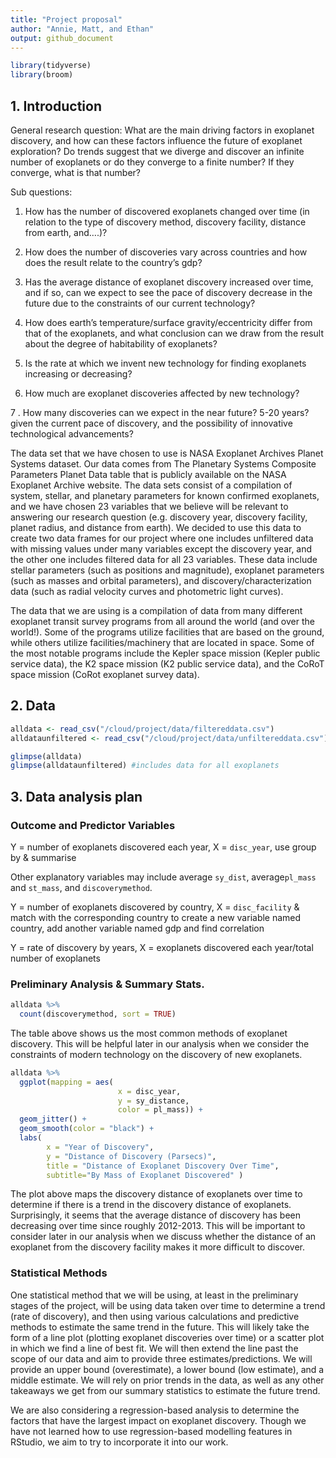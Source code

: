 ```yaml
---
title: "Project proposal"
author: "Annie, Matt, and Ethan"
output: github_document
---
```


```r
library(tidyverse)
library(broom)
```

## 1. Introduction

General research question: What are the main driving factors in exoplanet discovery, and how can these factors influence the future of exoplanet exploration? Do trends suggest that we diverge and discover an infinite number of exoplanets or do they converge to a finite number? If they converge, what is that number?


Sub questions: 

1. How has the number of discovered exoplanets changed over time (in relation to the type of discovery method, discovery facility, distance from earth, and….)?

2. How does the number of discoveries vary across countries and how does the result relate to the country’s gdp?

3. Has the average distance of exoplanet discovery increased over time, and if so, can we expect to see the pace of discovery decrease in the future due to the constraints of our current technology?

4. How does earth’s temperature/surface gravity/eccentricity differ from that of the exoplanets, and what conclusion can we draw from the result about the degree of habitability of exoplanets?

5. Is the rate at which we invent new technology for finding exoplanets increasing or decreasing?

6. How much are exoplanet discoveries affected by new technology?

7 . How many discoveries can we expect in the near future? 5-20 years? given the current pace of discovery, and the possibility of innovative technological advancements? 

The data set that we have chosen to use is NASA Exoplanet Archives Planet Systems dataset. Our data comes from The Planetary Systems Composite Parameters Planet Data table that is publicly available on the NASA Exoplanet Archive website. The data sets consist of a compilation of system, stellar, and planetary parameters for known confirmed exoplanets, and we have chosen 23 variables that we believe will be relevant to answering our research question (e.g. discovery year, discovery facility, planet radius, and distance from earth). We decided to use this data to create two data frames for our project where one includes unfiltered data with missing values under many variables except the discovery year, and the other one includes filtered data for all 23 variables. These data include stellar parameters (such as positions and magnitude), exoplanet parameters (such as masses and orbital parameters), and discovery/characterization data (such as radial velocity curves and photometric light curves).

The data that we are using is a compilation of data from many different exoplanet transit survey programs from all around the world (and over the world!). Some of the programs utilize facilities that are based on the ground, while others utilize facilities/machinery that are located in space. Some of the most notable programs include the Kepler space mission (Kepler public service data), the K2 space mission (K2 public service data), and the CoRoT space mission (CoRot exoplanet survey data).


## 2. Data

```r
alldata <- read_csv("/cloud/project/data/filtereddata.csv")
alldataunfiltered <- read_csv("/cloud/project/data/unfiltereddata.csv")

glimpse(alldata)
glimpse(alldataunfiltered) #includes data for all exoplanets
```


## 3. Data analysis plan

### Outcome and Predictor Variables

Y = number of exoplanets discovered each year, X = `disc_year`, use group by & summarise

Other explanatory variables may include average `sy_dist`, average`pl_mass` and `st_mass`, and `discoverymethod`.

Y = number of exoplanets discovered by country, X = `disc_facility` & match with the corresponding country to create a new variable named country, add another variable named gdp and find correlation

Y = rate of discovery by years, X = exoplanets discovered each year/total number of exoplanets

### Preliminary Analysis & Summary Stats.

```r
alldata %>%
  count(discoverymethod, sort = TRUE)
```

The table above shows us the most common methods of exoplanet discovery. This will be helpful later in our analysis when we consider the constraints of modern technology on the discovery of new exoplanets.

```r
alldata %>%
  ggplot(mapping = aes(
                        x = disc_year,
                        y = sy_distance,
                        color = pl_mass)) +
  geom_jitter() +
  geom_smooth(color = "black") +
  labs(
        x = "Year of Discovery",
        y = "Distance of Discovery (Parsecs)", 
        title = "Distance of Exoplanet Discovery Over Time",
        subtitle="By Mass of Exoplanet Discovered" ) 

```

The plot above maps the discovery distance of exoplanets over time to determine if there is a trend in the discovery distance of exoplanets. Surprisingly, it seems that the average distance of discovery has been decreasing over time since roughly 2012-2013. This will be important to consider later in our analysis when we discuss whether the distance of an exoplanet from the discovery facility makes it more difficult to discover.

### Statistical Methods

One statistical method that we will be using, at least in the preliminary stages of the project, will be using data taken over time to determine a trend (rate of discovery), and then using various calculations and predictive methods to estimate the same trend in the future. This will likely take the form of a line plot (plotting exoplanet discoveries over time) or a scatter plot in which we find a line of best fit. We will then extend the line past the scope of our data and aim to provide three estimates/predictions. We will provide an upper bound (overestimate), a lower bound (low estimate), and a middle estimate. We will rely on prior trends in the data, as well as any other takeaways we get from our summary statistics to estimate the future trend.

We are also considering a regression-based analysis to determine the factors that have the largest impact on exoplanet discovery. Though we have not learned how to use regression-based modelling features in RStudio, we aim to try to incorporate it into our work.

